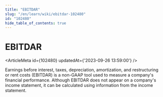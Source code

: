 ```yaml
---
title: "EBITDAR"
slug: "/en/learn/wiki/ebitdar-102480"
id: "102480"
hide_table_of_contents: true
---
```



# EBITDAR

<ArticleMeta id={102480} updatedAt={'2023-09-26 13:59:00'} />
<div className='border-solid border-b border-t-0 my-4 border-[var(--ifm-color-gray-300)]' />

Earnings before interest, taxes, depreciation, amortization, and restructuring or rent costs (EBITDAR) is a non-GAAP tool used to measure a company's financial performance. Although EBITDAR does not appear on a company's income statement, it can be calculated using information from the income statement.

